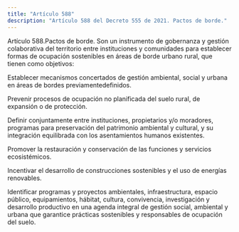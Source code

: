```yaml
---
title: "Artículo 588"
description: "Artículo 588 del Decreto 555 de 2021. Pactos de borde."
---
```


Artículo 588.Pactos de borde. Son un instrumento de gobernanza y gestión colaborativa del territorio entre instituciones y comunidades para establecer formas de ocupación sostenibles en áreas de borde urbano rural, que tienen como objetivos:
 
Establecer mecanismos concertados de gestión ambiental, social y urbana en áreas de bordes previamentedefinidos.
 
Prevenir procesos de ocupación no planificada del suelo rural, de expansión o de protección.
 
Definir conjuntamente entre instituciones, propietarios y/o moradores, programas para preservación del patrimonio ambiental y cultural, y su integración equilibrada con los asentamientos humanos existentes.
 
Promover la restauración y conservación de las funciones y servicios ecosistémicos.
 
Incentivar el desarrollo de construcciones sostenibles y el uso de energías renovables.
 
Identificar programas y proyectos ambientales, infraestructura, espacio público, equipamientos, hábitat, cultura, convivencia, investigación y desarrollo productivo en una agenda integral de gestión social, ambiental y urbana que garantice prácticas sostenibles y responsables de ocupación del suelo.